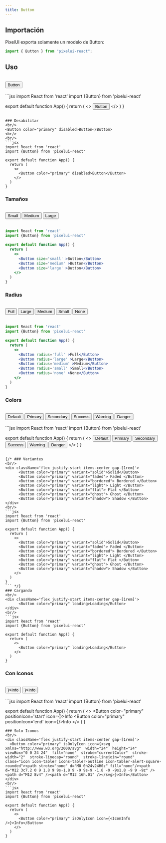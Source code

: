 ```yaml
---
title: Button
---
```



<HeaderMdx title='Button' description='El componente Button se utiliza para crear botones interactivos que permiten al usuario realizar acciones'/>

## Importación

PixelUI exporta solamente un modelo de Button:

```jsx
import { Button } from "pixelui-react";
```

## Uso
<br/>
<Button color='primary'>Button</Button>
<br/>
<br/>
```jsx
import React from 'react'
import {Button} from 'pixelui-react'

export default function App() {
  return (
    <>
      <Button color="primary">Button</Button>
    </>
  )
}
```

### Desabilitar
<br/>
<Button color="primary" disabled>Button</Button>
<br/>
<br/>
```jsx
import React from 'react'
import {Button} from 'pixelui-react'

export default function App() {
  return (
    <>
      <Button color="primary" disabled>Button</Button>
    </>
  )
}
```

### Tamaños
<br/>
<div className='flex justify-start items-center gap-[1rem]'>
  <Button size='small' >Small</Button>
  <Button size='medium' >Medium</Button>
  <Button size='large' >Large</Button>
</div>
<br/>

```jsx
import React from 'react'
import {Button} from 'pixelui-react'

export default function App() {
  return (
    <>
      <Button size='small' >Button</Button>
      <Button size='medium' >Button</Button>
      <Button size='large' >Button</Button>
    </>
  )
}
```

### Radius
<br/>
<div className='flex justify-start items-center gap-[1rem]'>
  <Button radius='full' >Full</Button>
  <Button radius='large' >Large</Button>
  <Button radius='medium' >Medium</Button>
  <Button radius='small' >Small</Button>
  <Button radius='none' >None</Button>
</div>
<br/>

```jsx
import React from 'react'
import {Button} from 'pixelui-react'

export default function App() {
  return (
    <>
      <Button radius='full' >Full</Button>
      <Button radius='large' >Large</Button>
      <Button radius='medium' >Medium</Button>
      <Button radius='small' >Small</Button>
      <Button radius='none' >None</Button>
    </>
  )
}
```

### Colors
<br/>
<div className='flex justify-start items-center gap-[1rem]'>
  <Button color='default' >Default</Button>
  <Button color='primary' >Primary</Button>
  <Button color='secondary' >Secondary</Button>
  <Button color='success' >Success</Button>
  <Button color='warning' >Warning</Button>
  <Button color='danger' >Danger</Button>
</div>
<br/>
```jsx
import React from 'react'
import {Button} from 'pixelui-react'

export default function App() {
  return (
    <>
      <Button color='default' >Default</Button>
      <Button color='primary' >Primary</Button>
      <Button color='secondary' >Secondary</Button>
      <Button color='success' >Success</Button>
      <Button color='warning' >Warning</Button>
      <Button color='danger' >Danger</Button>
    </>
  )
}
```

{/* ### Variantes
<br/>
<div className='flex justify-start items-center gap-[1rem]'>
      <Button color="primary" variant="solid">Solid</Button>
      <Button color="primary" variant="faded"> Faded </Button>
      <Button color="primary" variant="bordered"> Bordered </Button>
      <Button color="primary" variant="light"> Light </Button>
      <Button color="primary" variant="flat"> Flat </Button>
      <Button color="primary" variant="ghost"> Ghost </Button>
      <Button color="primary" variant="shadow"> Shadow </Button>
</div>
<br/>
```jsx
import React from 'react'
import {Button} from 'pixelui-react'

export default function App() {
  return (
    <>
      <Button color="primary" variant="solid">Solid</Button>
      <Button color="primary" variant="faded"> Faded </Button>
      <Button color="primary" variant="bordered"> Bordered </Button>
      <Button color="primary" variant="light"> Light </Button>
      <Button color="primary" variant="flat"> Flat </Button>
      <Button color="primary" variant="ghost"> Ghost </Button>
      <Button color="primary" variant="shadow"> Shadow </Button>
    </>
  )
}
``` */}
### Cargando
<br/>
<div className='flex justify-start items-center gap-[1rem]'>
      <Button color="primary" loading>Loading</Button>
</div>
<br/>
```jsx
import React from 'react'
import {Button} from 'pixelui-react'

export default function App() {
  return (
    <>
      <Button color="primary" loading>Loading</Button>
    </>
  )
}
```
### Con Iconos
<br/>
<div className='flex justify-start items-center gap-[1rem]'>
  <Button color="primary" positionIcon='start' icon={<svg  xmlns="http://www.w3.org/2000/svg"  width="24"  height="24"  viewBox="0 0 24 24"  fill="none"  stroke="currentColor"  stroke-width="2"  stroke-linecap="round"  stroke-linejoin="round"  class="icon icon-tabler icons-tabler-outline icon-tabler-alert-square-rounded"><path stroke="none" d="M0 0h24v24H0z" fill="none"/><path d="M12 3c7.2 0 9 1.8 9 9s-1.8 9 -9 9s-9 -1.8 -9 -9s1.8 -9 9 -9z" /><path d="M12 8v4" /><path d="M12 16h.01" /></svg>}>Info</Button>
  <Button color="primary" positionIcon='end' icon={<svg  xmlns="http://www.w3.org/2000/svg"  width="24"  height="24"  viewBox="0 0 24 24"  fill="none"  stroke="currentColor"  stroke-width="2"  stroke-linecap="round"  stroke-linejoin="round"  class="icon icon-tabler icons-tabler-outline icon-tabler-alert-square-rounded"><path stroke="none" d="M0 0h24v24H0z" fill="none"/><path d="M12 3c7.2 0 9 1.8 9 9s-1.8 9 -9 9s-9 -1.8 -9 -9s1.8 -9 9 -9z" /><path d="M12 8v4" /><path d="M12 16h.01" /></svg>}>Info</Button>
</div>
<br/>
```jsx
import React from 'react'
import {Button} from 'pixelui-react'

export default function App() {
  return (
    <>
      <Button color="primary" positionIcon='start' icon={<IconInfo />}>Info</Button>
      <Button color="primary" positionIcon='end' icon={<IconInfo />}>Info</Button>
    </>
  )
}
```
### Solo Iconos
<br/>
<div className='flex justify-start items-center gap-[1rem]'>
  <Button color="primary" isOnlyIcon icon={<svg  xmlns="http://www.w3.org/2000/svg"  width="24"  height="24"  viewBox="0 0 24 24"  fill="none"  stroke="currentColor"  stroke-width="2"  stroke-linecap="round"  stroke-linejoin="round"  class="icon icon-tabler icons-tabler-outline icon-tabler-alert-square-rounded"><path stroke="none" d="M0 0h24v24H0z" fill="none"/><path d="M12 3c7.2 0 9 1.8 9 9s-1.8 9 -9 9s-9 -1.8 -9 -9s1.8 -9 9 -9z" /><path d="M12 8v4" /><path d="M12 16h.01" /></svg>}>Info</Button>
</div>
<br/>
```jsx
import React from 'react'
import {Button} from 'pixelui-react'

export default function App() {
  return (
    <>
      <Button color="primary" isOnlyIcon icon={<IconInfo />}>Info</Button>
    </>
  )
}
```
